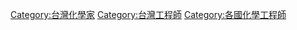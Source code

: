 [[Category:台灣化學家|Category:台灣化學家]]
[[Category:台灣工程師|Category:台灣工程師]]
[[Category:各國化學工程師|Category:各國化學工程師]]